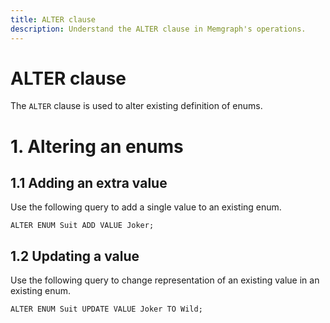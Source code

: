 ```yaml
---
title: ALTER clause
description: Understand the ALTER clause in Memgraph's operations.
---
```



# ALTER clause

The `ALTER` clause is used to alter existing definition of enums.

# 1. Altering an enums

## 1.1 Adding an extra value

Use the following query to add a single value to an existing enum.

```cypher
ALTER ENUM Suit ADD VALUE Joker;
```

## 1.2 Updating a value

Use the following query to change representation of an existing value in an existing enum.

```cypher
ALTER ENUM Suit UPDATE VALUE Joker TO Wild;
```